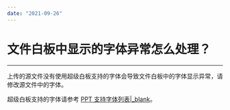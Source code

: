 ```yaml
---
date: "2021-09-26"
---
```

# 文件白板中显示的字体异常怎么处理？
---

上传的源文件没有使用超级白板支持的字体会导致文件白板中的字体显示异常，请修改源文件中的字体。

超级白板支持的字体请参考 [PPT 支持字体列表\|_blank](/article/11295)。
